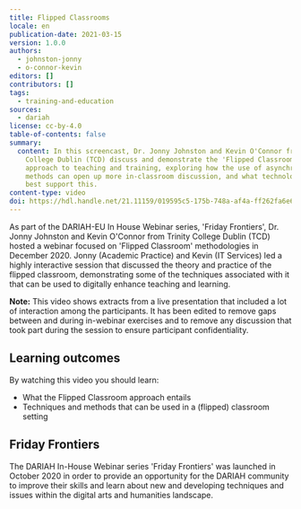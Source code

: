 ```yaml
---
title: Flipped Classrooms
locale: en
publication-date: 2021-03-15
version: 1.0.0
authors:
  - johnston-jonny
  - o-connor-kevin
editors: []
contributors: []
tags:
  - training-and-education
sources:
  - dariah
license: cc-by-4.0
table-of-contents: false
summary:
  content: In this screencast, Dr. Jonny Johnston and Kevin O'Connor from Trinity
    College Dublin (TCD) discuss and demonstrate the 'Flipped Classroom'
    approach to teaching and training, exploring how the use of asynchronous
    methods can open up more in-classroom discussion, and what technologies can
    best support this.
content-type: video
doi: https://hdl.handle.net/21.11159/019595c5-175b-748a-af4a-ff262fa6e643
---
```

As part of the DARIAH-EU In House Webinar series, 'Friday Frontiers', Dr. Jonny Johnston and Kevin O'Connor from Trinity College Dublin (TCD) hosted a webinar focused on 'Flipped Classroom' methodologies in December 2020. Jonny (Academic Practice) and Kevin (IT Services) led a highly interactive session that discussed the theory and practice of the flipped classroom, demonstrating some of the techniques associated with it that can be used to digitally enhance teaching and learning.

**Note:** This video shows extracts from a live presentation that included a lot of interaction among the participants. It has been edited to remove gaps between and during in-webinar exercises and to remove any discussion that took part during the session to ensure participant confidentiality.

## Learning outcomes

By watching this video you should learn:

* What the Flipped Classroom approach entails
* Techniques and methods that can be used in a (flipped) classroom setting

<VideoCard provider="youtube" id="b8NaN28eFxY" title="Click to view" image="/assets/content/assets/en/resources/hosted/flipped-classrooms/flipped-classrooms-title-slide.jpg" subtitle="Flipped Classrooms" />

## Friday Frontiers

The DARIAH In-House Webinar series 'Friday Frontiers' was launched in October 2020 in order to provide an opportunity for the DARIAH community to improve their skills and learn about new and developing techniques and issues within the digital arts and humanities landscape.
